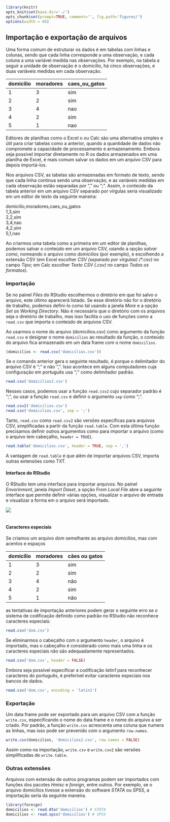 ```r
library(knitr)
opts_knit$set(base.dir='./')
opts_chunk$set(prompt=TRUE, comment='', fig.path='figures/')
options(width = 66)
```

## Importação e exportação de arquivos

Uma forma comum de estruturar os dados é em tabelas com linhas e colunas, sendo que cada linha corresponde a uma observação, e cada coluna a uma variável medida nas observações. Por exemplo, na tabela a seguir a unidade de observação é o domicílio, há cinco observações, e duas variáveis medidas em cada observação.


| domicilio | moradores | caes\_ou\_gatos |
|---|---|---|
| 1 | 3 | sim |
| 2 | 2 | sim |
| 3 | 4 | nao |
| 4 | 2 | sim |
| 5 | 1 | nao |

Editores de planilhas como o Excel o ou Calc são uma alternativa simples e útil para criar tabelas como a anterior, quando a quantidade de dados não compromete a capacidade de processamento e armazenamento. Embora seja possível importar diretamente no R os dados armazenados em uma planilha de Excel, é mais comum salvar os dados em um arquivo CSV para depois importá-los.

Nos arquivos CSV, as tabelas são armazenadas em formato de texto, sendo que cada linha continua sendo uma observação, e as variáveis medidas em cada observação estão separadas por "," ou ";". Assim, o conteúdo da tabela anterior em um arquivo CSV separado por vírgulas seria visualizado em um editor de texto da seguinte maneira:

domicilio,moradores,caes\_ou\_gatos  
1,3,sim  
2,2,sim  
3,4,nao  
4,2,sim  
5,1,nao  

Ao criarmos uma tabela como a primeira em um editor de planilhas, podemos salvar o conteúdo em um arquivo CSV, usando a opção *salvar como*, nomeando o arquivo como *domicilios* (por exemplo), e escolhendo a extensão CSV (em Excel escolher *CSV (separado por vírgulas) (\*.csv)* no campo *Tipo*; em Calc escolher *Texto CSV (.csv)* no campo *Todos os formatos*).  

### Importação

Se no painel *Files* do RStudio escolhermos o diretório em que foi salvo o arquivo, este último aparecerá listado. Se esse diretório não for o diretório de trabalho, podemos defini-lo como tal usando a janela *More* e a opção *Set as Working Directory*. Não é necessário que o diretório com os arquivos seja o diretório de trabalho, mas isso facilita o uso de funções como a `read.csv` que importa o conteúdo de arquivos CSV.  

Ao usarmos o nome do arquivo (domicilios.csv) como argumento da função `read.csv` e designar o nome `domicilios` ao resultado da função, o conteúdo do arquivo fica armazenado em um data frame com o nome `domicilios`.

```r
(domicilios <- read.csv('domicilios.csv'))
```

Se o comando anterior gera o seguinte resultado, é porque o delimitador do arquivo CSV é ";" e não ",". Isso acontece em alguns computadores cuja configuração em português usa ";" como delimitador padrão. 

```r
read.csv('domicilios2.csv')
```

Nesses casos, podemos usar a função `read.csv2` cujo separador padrão é ";", ou usar a função `read.csv` e definir  o argumento `sep` como ";".

```r
read.csv2('domicilios.csv')
read.csv('domicilios.csv', sep = ';')
```

Tanto, `read.csv` como `read.csv2` são versões específicas para arquivos CSV, simplificadas a partir da função `read.table`. Com esta última função precisamos definir outros argumentos como para importar o arquivo (como o arquivo tem cabeçalho, `header = TRUE`).  

```r
read.table('domicilios.csv', header = TRUE, sep = ',')
```

A vantagem de `read.table` é que além de importar arquivos CSV, importa outras extensões como TXT.  

#### Interface do RStudio

O RStudio tem uma interface para importar arquivos. No painel *Envorinment*, janela *Import Daset*, a opção *From Local File* abre a seguinte interface que permite definir várias opções, visualizar o arquivo de entrada e visualizar a forma em o arquivo será importado.  

![](figure/rstudio40.png)  
<br>

#### Caracteres especiais

Se criamos um arquivo *dom* semelhante ao arquivo *domicilios*, mas com acentos e espaços  

| domicílio | moradores | cães ou gatos |
|---|---|---|
| 1 | 3 | sim |
| 2 | 2 | sim |
| 3 | 4 | não |
| 4 | 2 | sim |
| 5 | 1 | não |

as tentativas de importação anteriores podem gerar o seguinte erro se o sistema de codificação definido como padrão no RStudio não reconhece caracteres especiais:

```r
read.csv('dom.csv')
```

Se eliminarmos o cabeçalho com o argumento `header`, o arquivo é importado, mas o cabeçalho é considerado como mais uma linha e os caracteres especiais não são adequadamente representados.  

```r
read.csv('dom.csv', header = FALSE)
```

Embora seja possível especificar a codificação *latin1* para reconhecer caracteres do português, é preferível evitar caracteres especiais nos bancos de dados.  

```r
read.csv('dom.csv', encoding = 'latin1')
```

### Exportação

Um data frame pode ser exportado para um arquivo CSV com a função `write.csv`, especificando o nome do data frame e o nome do arquivo a ser criado. Por padrão, a função `write.csv` acrescenta uma coluna que numera as linhas, mas isso pode ser prevenido com o argumento `row.names`.
```r
write.csv(domicilios, 'domicilios2.csv', row.names = FALSE)
```

Assim como na importação, `write.csv` e `write.csv2` são versões simplificadas de `write.table`.  

### Outras extensões

Arquivos com extensão de outros programas podem ser importados com funções dos pacotes *Hmisc* e *foreign*, entre outros. Por exemplo, se o arquivo domicílios tivesse a extensão do software *STATA* ou *SPSS*, a importação seria da seguinte maneira.

```r
library(foreign)
domicilios <- read.dta('domicilios') # STATA
domicilios <- read.spss('domicilios') # SPSS
```
